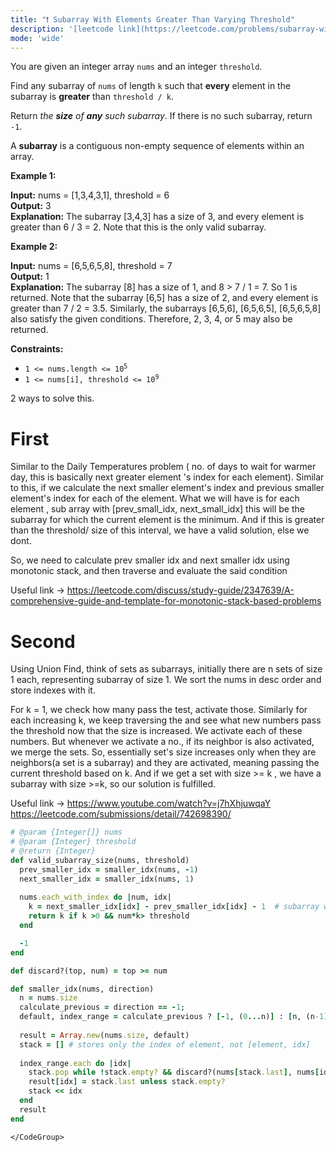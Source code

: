 ```yaml
---
title: "❗️ Subarray With Elements Greater Than Varying Threshold"
description: '[leetcode link](https://leetcode.com/problems/subarray-with-elements-greater-than-varying-threshold/description/)'
mode: 'wide'
---
```

<Tabs>
  <Tab title="Question" icon="circle-question" iconType="regular">
    <Card>
      <p>You are given an integer array <code>nums</code> and an integer <code>threshold</code>.</p>  <p>Find any subarray of <code>nums</code> of length <code>k</code> such that <strong>every</strong> element in the subarray is <strong>greater</strong> than <code>threshold / k</code>.</p>  <p>Return<em> the <strong>size</strong> of <strong>any</strong> such subarray</em>. If there is no such subarray, return <code>-1</code>.</p>  <p>A <strong>subarray</strong> is a contiguous non-empty sequence of elements within an array.</p>   <p><strong class="example">Example 1:</strong></p>   <strong>Input:</strong> nums = [1,3,4,3,1], threshold = 6 <br/> <strong>Output:</strong> 3 <br/> <strong>Explanation:</strong> The subarray [3,4,3] has a size of 3, and every element is greater than 6 / 3 = 2. Note that this is the only valid subarray.   <p><strong class="example">Example 2:</strong></p>   <strong>Input:</strong> nums = [6,5,6,5,8], threshold = 7 <br/> <strong>Output:</strong> 1 <br/> <strong>Explanation:</strong> The subarray [8] has a size of 1, and 8 &gt; 7 / 1 = 7. So 1 is returned. Note that the subarray [6,5] has a size of 2, and every element is greater than 7 / 2 = 3.5.  Similarly, the subarrays [6,5,6], [6,5,6,5], [6,5,6,5,8] also satisfy the given conditions. Therefore, 2, 3, 4, or 5 may also be returned.   <p><strong>Constraints:</strong></p>  <ul>  <li><code>1 &lt;= nums.length &lt;= 10<sup>5</sup></code></li>  <li><code>1 &lt;= nums[i], threshold &lt;= 10<sup>9</sup></code></li> </ul> 
    </Card>
  </Tab>
  <Tab title="Solution" icon="lightbulb" iconType="regular" >
    <Card>
      2 ways to solve this.

# First
Similar to the Daily Temperatures problem ( no. of days to wait for warmer day, this is basically next greater element 's index for each element). Similar to this, if we calculate the next smaller element's index and previous smaller element's index for each of the element. What we will have is for each element , sub array with [prev_small_idx, next_small_idx] this will be the subarray for which the current element is the minimum. And if this is greater than the threshold/ size of this interval, we have a valid solution, else we dont. 

So, we need to calculate prev smaller idx and next smaller idx using monotonic stack, and then traverse and evaluate the said condition

Useful link -&gt; https://leetcode.com/discuss/study-guide/2347639/A-comprehensive-guide-and-template-for-monotonic-stack-based-problems


# Second

Using Union Find, think of sets as subarrays, initially there are n sets of size 1 each,  representing subarray of size 1. We sort the nums in desc order and store indexes with it. 

For k = 1, we check how many pass the test, activate those.
Similarly for each increasing k, we keep traversing the and see what new numbers pass the threshold now that the size is increased. We activate each of these numbers. But whenever we activate a no., if its neighbor is also activated, we merge the sets. So, essentially set's size increases only when they are neighbors(a set is a subarray) and they are activated, meaning passing the current threshold based on k. And if we get a set with size &gt;= k , we have a subarray with size &gt;=k, so our solution is fulfilled.

Useful link -&gt; https://www.youtube.com/watch?v=j7hXhjuwqaY
https://leetcode.com/submissions/detail/742698390/
</Card>
  <Expandable title="code">
    <CodeGroup dropdown>
```ruby title="Subarray With Elements Greater Than Varying Threshold" lines
# @param {Integer[]} nums
# @param {Integer} threshold
# @return {Integer}
def valid_subarray_size(nums, threshold)
  prev_smaller_idx = smaller_idx(nums, -1)
  next_smaller_idx = smaller_idx(nums, 1)
  
  nums.each_with_index do |num, idx|
    k = next_smaller_idx[idx] - prev_smaller_idx[idx] - 1  # subarray where num is minimum
    return k if k >0 && num*k> threshold
  end

  -1
end

def discard?(top, num) = top >= num

def smaller_idx(nums, direction)  
  n = nums.size
  calculate_previous = direction == -1;
  default, index_range = calculate_previous ? [-1, (0...n)] : [n, (n-1).downto(0)]
  
  result = Array.new(nums.size, default)
  stack = [] # stores only the index of element, not [element, idx]
  
  index_range.each do |idx|
    stack.pop while !stack.empty? && discard?(nums[stack.last], nums[idx])
    result[idx] = stack.last unless stack.empty?
    stack << idx
  end
  result
end
```
    </CodeGroup>
  </Expandable>
  </Tab>
</Tabs>